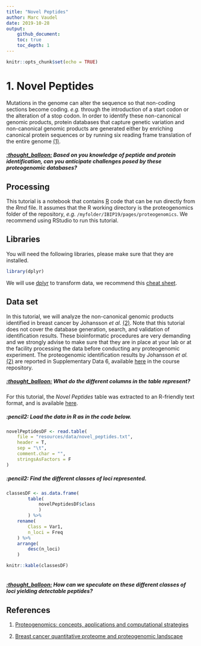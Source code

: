 ```yaml
---
title: "Novel Peptides"
author: Marc Vaudel
date: 2019-10-28
output: 
    github_document:
    toc: true
    toc_depth: 1
---
```


```r
knitr::opts_chunk$set(echo = TRUE)
```


# 1. Novel Peptides

Mutations in the genome can alter the sequence so that non-coding sections become coding. _e.g._ through the introduction of a start codon or the alteration of a stop codon. In order to identify these non-canonical genomic products, protein databases that capture genetic variation and non-canonical genomic products are generated either by enriching canonical protein sequences or by running six reading frame translation of the entire genome [(1)](#references). 

##### [:thought_balloon:](answers.md#thought_balloon-based-on-you-knowledge-of-peptide-and-protein-identification-can-you-anticipate-challenges-posed-by-these-proteogenomic-databases) _Based on you knowledge of peptide and protein identification, can you anticipate challenges posed by these proteogenomic databases?_


## Processing

This tutorial is a notebook that contains [R](r-project.org) code that can be run directly from the _Rmd_ file. It assumes that the R working directory is the proteogenomics folder of the repository, _e.g._ `/myfolder/IBIP19/pages/proteogenomics`. We recommend using RStudio to run this tutorial.


## Libraries

You will need the following libraries, please make sure that they are installed.

```r

library(dplyr)

```

We will use [dplyr](dplyr.tidyverse.org) to transform data, we recommend this [cheat sheet](https://github.com/rstudio/cheatsheets/blob/master/data-transformation.pdf).

## Data set

In this tutorial, we will analyze the non-canonical genomic products identified in breast cancer by Johansson _et al._ [(2)](#references). Note that this tutorial does not cover the database generation, search, and validation of identification results. These bioinformatic procedures are very demanding and we strongly advise to make sure that they are in place at your lab or at the facility processing the data before conducting any proteogenomic experiment. The proteogenomic identification results by Johansson _et al._ [(2)](#references) are reported in Supplementary Data 6, available [here](../resources/Johansson_et_al_breast_cancer_quantitative_proteome_and_proteogenomic_landscape) in the course repository.

##### [:thought_balloon:](answers.md#thought_balloon-what-do-the-different-columns-in-the-table-represent) _What do the different columns in the table represent?_

For this tutorial, the _Novel Peptides_ table was extracted to an R-friendly text format, and is available [here](resources/data/novel_peptides.txt).

##### :pencil2: Load the data in R as in the code below.

```r

novelPeptidesDF <- read.table(
    file = "resources/data/novel_peptides.txt",
    header = T,
    sep = "\t",
    comment.char = "",
    stringsAsFactors = F
)

```

##### :pencil2: Find the different classes of loci represented.

```r

classesDF <- as.data.frame(
        table(
            novelPeptidesDF$class
            )
        ) %>%
    rename(
        Class = Var1,
        n_loci = Freq
    ) %>%
    arrange(
        desc(n_loci)
    )

knitr::kable(classesDF)
    

```

##### [:thought_balloon:](answers.md#thought_balloon-how-can-we-speculate-on-these-different-classes-of-loci-yielding-detectable-peptides) _How can we speculate on these different classes of loci yielding detectable peptides?_

## References

(1) [Proteogenomics: concepts, applications and computational strategies](https://www.ncbi.nlm.nih.gov/pubmed/25357241)

(2) [Breast cancer quantitative proteome and proteogenomic landscape](https://www.ncbi.nlm.nih.gov/pubmed/30962452)

